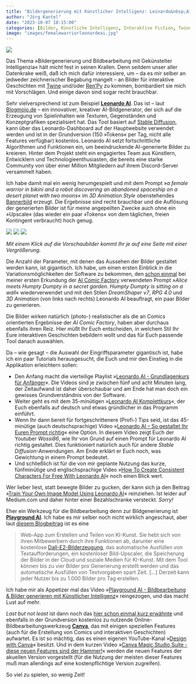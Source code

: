 ```yaml
---
title: "Bildergenerierung mit Künstlicher Intelligenz: Leinardo&nbsp;AI, Playground&nbsp;AI und Canva"
author: "Jörg Kantel"
date: "2023-10-07 18:15:00"
categories: [Bilder, Künstliche Intelligenz, Interaktive Fiction, Twine, RenPy]
image: "images/femalewarriorleonardeai.jpg"
---
```


[![](images/femalewarriorleonardeai-b.jpg)](https://www.flickr.com/photos/schockwellenreiter/53240992925/)

Das Thema »Bildergenerierung und Bildbearbeitung mit Gekünstelter Intelligenzia« hält micht fest in seinen Krallen. Denn seitdem unser aller Datenkrake weiß, daß ich mich dafür interessiere, um -- da es mir selber an jedweder zeichnerischer Begabung mangelt -- an Bilder für interaktive Geschichten mit [Twine](http://cognitiones.kantel-chaos-team.de/multimedia/spieleprogrammierung/twine2.html) und/oder [Ren'Py](http://cognitiones.kantel-chaos-team.de/multimedia/spieleprogrammierung/renpy.html) zu kommen, bombardiert sie mich mit Vorschlägen. Und einige davon sind sogar recht brauchbar.

Sehr vielversprechend ist zum Beispiel **[Leonardo AI](https://app.leonardo.ai/)**. Das ist -- laut [Blogmojo.de](https://www.blogmojo.de/tool/leonardo-ai/) -- ein innovativer, kreativer AI-Bildgenerator, der sich auf die Erzeugung von Spielinhalten wie Texturen, Gegenständen und Konzeptgrafiken spezialisiert hat. Das Tool basiert auf [Stable Diffusion](https://de.wikipedia.org/wiki/Stable_Diffusion), kann über das Leonardo-Dashboard auf der Hauptwebsite verwendet werden und ist in der Grundversion (150 »Tokens« per Tag, nicht alle Features verfügbar) kostenlos. Leonardo AI setzt fortschrittliche Algorithmen und Funktionen ein, um beeindruckende AI-generierte Bilder zu kreieren. Hinter dem Projekt steht ein engagiertes Team aus Künstlern, Entwicklern und Technologieenthusiasten, die bereits eine starke Community von über einer Million Mitgliedern auf ihrem Discord-Server versammelt haben.

Ich habe damit mal ein wenig herumgespielt und mit dem Prompt »*a female warrior in bikini and a robot discovering an abandoned spaceship on a desert planet with two moons*« im *3D Animation Style* obenstehendes [Bannerbild](https://www.flickr.com/photos/schockwellenreiter/53240992925/) erzeugt. Die Ergebnisse sind recht brauchbar und die Auflösung der generierten Bilder ist für meine angepeilten Zwecke auch ohne ein »Upscale« (das wieder ein paar »Tokens« von dem täglichen, freien Kontingent verbraucht) hoch genug.

[![](images/humptydumpty3.jpg)](https://www.flickr.com/photos/schockwellenreiter/53238930811/)&nbsp;[![](images/humptydumpty4.jpg)](https://www.flickr.com/photos/schockwellenreiter/53240580951/)&nbsp;[![](images/humptydumpty5.jpg)](https://www.flickr.com/photos/schockwellenreiter/53240874263/)

*Mit einem Klick auf die Vorschaubilder kommt Ihr je auf eine Seite mit einer Vergrößerung.*

Die Anzahl der Parameter, mit denen das Aussehen der Bilder gestaltet werden kann, ist gigantisch. Ich habe, um einen ersten Einblick in die Variationsmöglichkeiten der Software zu bekommen, den [schon einmal](https://kantel.github.io/posts/2023100103_ai_comic_factory/) bei meiner ersten Erkundung der [AI Comic Factory](http://cognitiones.kantel-chaos-team.de/multimedia/computergraphik/comicfactory.html) verwendeten Prompt »*Alice meets Humpty Dumpty in a secret garden. Humpty Dumpty is sitting on a wall*« wiederverwendet und mit den Stilen *DreamShaper v7*, *RPG 4.0* und *3D Animation* (von links nach rechts) Leonardo AI beauftragt, ein paar Bilder zu generieren.

Die Bilder wirken natürlich (photo-) realistischer als die an Comics orientierten Ergebnisse der *AI Comic Factory*, haben aber durchaus ebenfalls ihren Reiz. Hier müßt Ihr Euch entscheiden, in welchem Stil Ihr Eure interaktiven Geschichten bebildern wollt und das für Euch passende Tool danach auswählen.

Da -- wie gesagt -- die Auswahl der Eingriffsparameter gigantisch ist, habe ich ein paar Tutorials herausgesucht, die Euch und mir den Einstieg in die Applikation erleichtern sollen:

- Den Anfang macht die vierteilige Playlist »[Leonardo AI - Grundlagenkurs für Anfänger](https://www.youtube.com/playlist?list=PL4Yzfb-pifml-3j3ZOeSfeEHSmY6NcJVU)«. Die Videos sind je zwischen fünf und acht Minuten lang, der Zeitaufwand ist daher überschaubar und am Ende hat man doch ein gewisses Grundverständnis von der Software.
- Weiter geht es mit dem 35-minütigen »[Leonardo AI Komplettkurs](https://www.youtube.com/watch?v=HnNNxHrx4fI)«, der Euch ebenfalls auf deutsch und etwas gründlicher in das Programm einführt.
- Wenn Ihr dann bereit für fortgeschrittenere (Profi-) Tips seid, ist das 45-minütige (auch deutschsprachige) Video »[Leonardo AI -- So gestaltet Ihr Euren Prompt richtig](https://www.youtube.com/watch?v=_H1fObrGU-c)« eine Option. In diesem Video zeigt Euch der Youtuber *Wossi86*, wie Ihr von Grund auf einen Prompt für Leonardo AI richtig gestaltet. Dies funktioniert natürlich auch für andere *Stable Diffusion*-Anwendungen. Am Ende erklärt er Euch noch, was Gewichtung in einem Prompt bedeutet.
- Und schließlich ist für die von mir geplante Nutzung das kurze, fünfminütige und englischsprachige Video »[How To Create Consistent Characters For Free With Leonardo&nbsp;AI](https://www.youtube.com/watch?v=2MIf3M5-pj8)« noch einen Blick wert.

Wer lieber liest, statt bewegte Bilder zu gucken, der kann sich ja den Beitrag »[Train Your Own Image Model Using Leonardo AI](https://medium.com/the-generator/train-your-own-image-model-using-leonardo-ai-7a7e92d1a387)« reinziehen. Ist leider auf Medium.com und daher hinter einer Bezahlschranke versteckt. *Sorry!*

Eher ein Werkzeug für die Bildbearbeitung denn zur Bildgenerierung ist **[Playground AI](https://playgroundai.com/)**. Ich habe es mir selber noch nicht wirklich angeschaut, aber laut [diesem Blogbeitrag](https://jens.marketing/tool/playground-ai/) ist es eine 

>Web-App zum Erstellen und Teilen von KI-Kunst. Sie hebt sich von ihren Mitbewerbern durch ihre Funktionen ab, darunter eine kostenlose [Dall-E2-Bilderzeugung](http://cognitiones.kantel-chaos-team.de/technikgeschichte/rechnerundnetze/dalle.html), das automatische Ausfüllen von Textaufforderungen, ein kostenloser Bild-Upscaler, die Speicherung der Bilder in der Cloud und soziale Medien für KI-Kunst. Mit dem Tool können bis zu vier Bilder pro Generierung erstellt werden und das automatische Ausfüllen von Textvorgaben spart Zeit. […] Derzeit kann jeder Nutzer bis zu 1.000 Bilder pro Tag erstellen.

Ich habe mir als Appetizer mal das Video »[Playground AI - Bildbearbeitung & Bilder generieren mit Künstlicher Intelligenz](https://www.youtube.com/watch?v=UqBkqSUUcoQ)« reingezogen, und das macht Lust auf mehr.

*Last but not least* ist dann noch das [hier schon einmal kurz erwähnte](https://kantel.github.io/posts/2023100402_comicfactory_test/) und ebenfalls in der Grundversion kostenlos zu nutzende Online-Bildbearbeitungswerkzeug **[Canva](https://www.youtube.com/watch?v=tEtIJGmEUrI)**, das mit einigen speziellen Features (auch für die Erstellung von Comics und interaktiven Geschichten) aufwartet. Es ist so mächtig, das es einen eigenen YouTube-Kanal »[Design with Canva](https://www.youtube.com/@TeamRonDi/playlists)« besitzt. Und in dem kurzen Video »[Canva Magic Studio Suite - diese neuen Features sind der Hammer!](https://www.youtube.com/watch?v=tL9CHe4ym34)« werden die neuen Features der akuellen Version vorgestellt (für die Nutzung der meisten dieser Features muß man allerdings auf eine kostenpflichtige Version zugreifen).

So viel zu spielen, so wenig Zeit!

